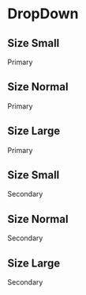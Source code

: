 

<Meta title="DropDown" component={DropDown} />

# DropDown

<Story name="Primary">
  <div style={{ display: 'block'}}>
    <h2>Size Small</h2>
    <div>
      <DropDown size="small" withIcon={true} variant="primary" dropDownItems={[{id: "exemplo", label: "exemplo"}, {id: "exemplo2", label:"exemplo2"}]}>Primary</DropDown>
    </div>
    <h2>Size Normal</h2>
    <div>
      <DropDown size="normal" variant="primary" dropDownItems={[{id: "exemplo", label: "exemplo"}, {id: "exemplo2", label:"exemplo com link", link: true, href: "#"}]}>Primary</DropDown>
    </div>
      <h2>Size Large</h2>
    <div>
      <DropDown size="large" withArrow={true} variant="primary" dropDownItems={[{id: "exemplo", label: "exemplo com separator", separator: true}, {id: "exemplo2", label:"exemplo2"}]}>Primary</DropDown>
    </div>
  </div>
</Story>

<Story name="Secondary">
  <div style={{ display: "block" }}>
    <h2>Size Small</h2>
    <div>
      <DropDown
        size="small"
        variant="secondary"
        dropDownItems={[
          { id: "exemplo", label: "exemplo" },
          { id: "exemplo2", label: "exemplo2" }
        ]}
      >
        Secondary
      </DropDown>
    </div>
    <h2>Size Normal</h2>
    <div>
      <DropDown
        size="normal"
        variant="secondary"
        dropDownItems={[
          { id: "exemplo", label: "exemplo" },
          { id: "exemplo2", label: "exemplo2" }
        ]}
      >
        Secondary
      </DropDown>
    </div>
    <h2>Size Large</h2>
    <div>
      <DropDown
        size="large"
        withIcon={true}
        variant="secondary"
        dropDownItems={[
          { id: "exemplo", label: "exemplo com separator", separator: true},
          { id: "exemplo2", label: "exemplo2" }
        ]}
      >
        Secondary
      </DropDown>
    </div>
  </div>
</Story>


